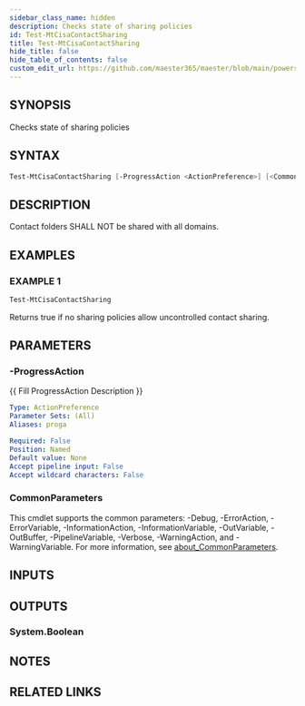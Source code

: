 ```yaml
---
sidebar_class_name: hidden
description: Checks state of sharing policies
id: Test-MtCisaContactSharing
title: Test-MtCisaContactSharing
hide_title: false
hide_table_of_contents: false
custom_edit_url: https://github.com/maester365/maester/blob/main/powershell/public/Test-MtCisaContactSharing.ps1
---
```


## SYNOPSIS

Checks state of sharing policies

## SYNTAX

```powershell
Test-MtCisaContactSharing [-ProgressAction <ActionPreference>] [<CommonParameters>]
```

## DESCRIPTION

Contact folders SHALL NOT be shared with all domains.

## EXAMPLES

### EXAMPLE 1

```powershell
Test-MtCisaContactSharing
```

Returns true if no sharing policies allow uncontrolled contact sharing.

## PARAMETERS

### -ProgressAction

\{\{ Fill ProgressAction Description \}\}

```yaml
Type: ActionPreference
Parameter Sets: (All)
Aliases: proga

Required: False
Position: Named
Default value: None
Accept pipeline input: False
Accept wildcard characters: False
```

### CommonParameters

This cmdlet supports the common parameters: -Debug, -ErrorAction, -ErrorVariable, -InformationAction, -InformationVariable, -OutVariable, -OutBuffer, -PipelineVariable, -Verbose, -WarningAction, and -WarningVariable. For more information, see [about_CommonParameters](http://go.microsoft.com/fwlink/?LinkID=113216).

## INPUTS

## OUTPUTS

### System.Boolean

## NOTES

## RELATED LINKS
